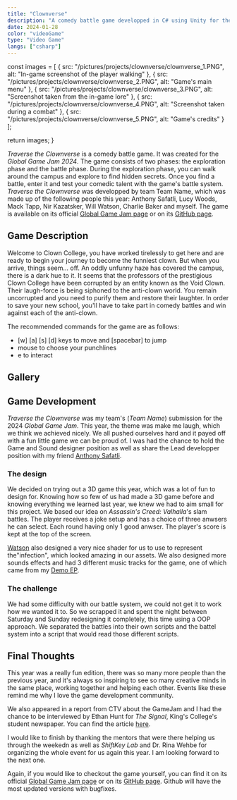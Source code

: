 ```yaml
---
title: "Clownverse"
description: "A comedy battle game developped in C# using Unity for the Global Game Jam 2024"
date: 2024-01-28
color: "videoGame"
type: "Video Game"
langs: ["csharp"]
---
```


  const images = [
    { src: "/pictures/projects/clownverse/clownverse_1.PNG", alt: "In-game screenshot of the player walking" },
    { src: "/pictures/projects/clownverse/clownverse_2.PNG", alt: "Game's main menu" },
    { src: "/pictures/projects/clownverse/clownverse_3.PNG", alt: "Screenshot taken from the in-game lore" },
    { src: "/pictures/projects/clownverse/clownverse_4.PNG", alt: "Screenshot taken during a combat" },
    { src: "/pictures/projects/clownverse/clownverse_5.PNG", alt: "Game's credits" }
  ];

return images;
}

_Traverse the Clownverse_ is a comedy battle game. It was created for the _Global Game Jam 2024_. The game consists of two
phases: the exploration phase and the battle phase. During the exploration phase, you can walk around the campus and explore
to find hidden secrets. Once you find a battle, enter it and test your comedic talent with the game's battle system. _Traverse
the Clownverse_ was developped by team Team Name, which was made up of the following people this year: Anthony Safatli, Lucy Woods,
Mack Tapp, Nir Kazatsker, Will Watson, Charlie Baker and myself. The game is available on its official
<a href="https://globalgamejam.org/games/2024/team-name-7" target="_blank">Global Game Jam page</a> or on its
<a href="https://github.com/Sp0k/Clownverse" target="_blank">GitHub page</a>.

## Game Description

Welcome to Clown College, you have worked tirelessly to get here and are ready to begin your journey to become the funniest clown. But
when you arrive, things seem... off. An oddly unfunny haze has covered the campus, there is a dark hue to it. It seems that the
professors of the prestigious Clown College have been corrupted by an entity known as the Void Clown. Their laugh-force is being siphoned
to the anti-clown world. You remain uncorrupted and you need to purify them and restore their laughter. In order to save your new school,
you'll have to take part in comedy battles and win against each of the anti-clown.

The recommended commands for the game are as follows:

- [w] [a] [s] [d] keys to move and [spacebar] to jump
- mouse to choose your punchlines
- e to interact

## Gallery

<Gallery images={imgArray()} client:load />

## Game Development

_Traverse the Clownverse_ was my team's (_Team Name_) submission for the 2024 _Global Game Jam_.
This year, the theme was make me laugh, which we think we achieved nicely. We all pushed
ourselves hard and it payed off with a fun little game we can be proud of. I was had the chance
to hold the Game and Sound designer position as well as share the Lead developper position with
my friend <a href="https://github.com/AnthonySafatli" target="_blank">Anthony Safatli</a>.

### The design

We decided on trying out a 3D game this year, which was a lot of fun to design for. Knowing how
so few of us had made a 3D game before and knowing everything we learned last year, we knew we
had to aim small for this project. We based our idea on _Assassin's Creed: Valhalla_'s slam
battles. The player receives a joke setup and has a choice of three anwsers he can select. Each
round having only 1 good anwser. The player's score is kept at the top of the screen.

<a href="https://github.com/watson-disambiguation" target="_blank">Watson</a>
also designed a very nice shader for us to use to represent the"infection", which looked amazing
in our assets. We also designed more sounds effects and had 3 different music tracks for the game,
one of which came from my <a href="/projects/demo-ep">Demo EP</a>.

### The challenge

We had some difficulty with our battle system, we could not get it to work how we wanted it to.
So we scrapped it and spent the night between Saturday and Sunday redesigning it completely, this
time using a OOP approach. We separated the battles into their own scripts and the battel system
into a script that would read those different scripts.

## Final Thoughts

This year was a really fun edition, there was so many more people than the previous year, and it's always so inspiring to see so many creative minds
in the same place, working together and helping each other. Events like these remind me why I love the game development community.

We also appeared in a report from CTV about the GameJam and I had the chance to be interviewed by Ethan Hunt for _The Signal_, King's
College's student newspaper. You can find the article <a href="https://signalhfx.ca/even-novices-can-thrive-at-video-game-creator-challenge/" target="_blank">here</a>.

I would like to finish by thanking the mentors that were there helping us through the weekedn as well as _ShiftKey Lab_ and Dr. Rina Wehbe for
organizing the whole event for us again this year. I am looking forward to the next one.

Again, if you would like to checkout the game yourself, you can find it on its official
<a href="https://globalgamejam.org/games/2024/team-name-7" target="_blank">Global Game Jam page</a> or on its
<a href="https://github.com/Sp0k/Clownverse" target="_blank">GitHub page</a>. Github will have the most updated versions with bugfixes.
